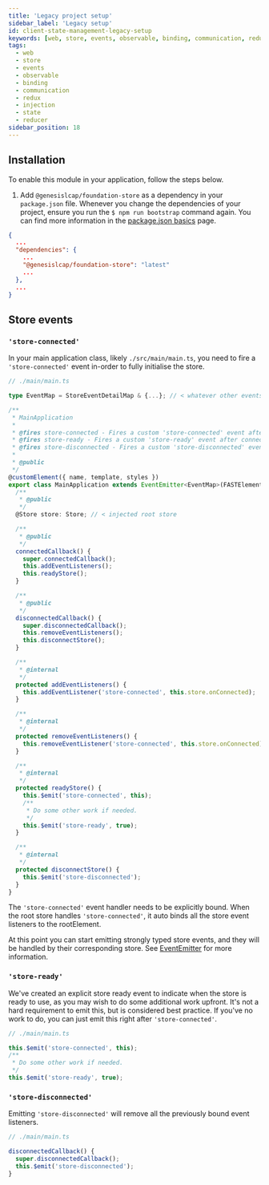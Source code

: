 ```yaml
---
title: 'Legacy project setup'
sidebar_label: 'Legacy setup'
id: client-state-management-legacy-setup
keywords: [web, store, events, observable, binding, communication, redux, injection, state, reducer]
tags:
  - web
  - store
  - events
  - observable
  - binding
  - communication
  - redux
  - injection
  - state
  - reducer
sidebar_position: 18
---
```


## Installation

To enable this module in your application, follow the steps below.

1. Add `@genesislcap/foundation-store` as a dependency in your `package.json` file. Whenever you change the dependencies of your project, ensure you run the `$ npm run bootstrap` command again. You can find more information in the [package.json basics](../../../../../web/basics/package-json-basics/) page.

```json
{
  ...
  "dependencies": {
    ...
    "@genesislcap/foundation-store": "latest"
    ...
  },
  ...
}
```


## Store events

### `'store-connected'`

In your main application class, likely `./src/main/main.ts`, you need to fire a `'store-connected'` event in-order to
fully initialise the store.

```typescript
// ./main/main.ts

type EventMap = StoreEventDetailMap & {...}; // < whatever other events you allow your custom element to emit

/**
 * MainApplication
 *
 * @fires store-connected - Fires a custom 'store-connected' event after connection to connect the store.
 * @fires store-ready - Fires a custom 'store-ready' event after connection to ready the store.
 * @fires store-disconnected - Fires a custom 'store-disconnected' event after disconnection to unbind the store.
 *
 * @public
 */
@customElement({ name, template, styles })
export class MainApplication extends EventEmitter<EventMap>(FASTElement) {
  /**
   * @public
   */
  @Store store: Store; // < injected root store

  /**
   * @public
   */
  connectedCallback() {
    super.connectedCallback();
    this.addEventListeners();
    this.readyStore();
  }

  /**
   * @public
   */
  disconnectedCallback() {
    super.disconnectedCallback();
    this.removeEventListeners();
    this.disconnectStore();
  }

  /**
   * @internal
   */
  protected addEventListeners() {
    this.addEventListener('store-connected', this.store.onConnected);
  }

  /**
   * @internal
   */
  protected removeEventListeners() {
    this.removeEventListener('store-connected', this.store.onConnected);
  }

  /**
   * @internal
   */
  protected readyStore() {
    this.$emit('store-connected', this);
    /**
     * Do some other work if needed.
     */
    this.$emit('store-ready', true);
  }

  /**
   * @internal
   */
  protected disconnectStore() {
    this.$emit('store-disconnected');
  }
}
```

The `'store-connected'` event handler needs to be explicitly bound. When the root store handles `'store-connected'`,
it auto binds all the store event listeners to the rootElement.

At this point you can start emitting strongly typed store events, and they will be handled by their corresponding store.
See [EventEmitter](src/.foundation/events/eventEmitter/README.md) for more information.

### `'store-ready'`

We've created an explicit store ready event to indicate when the store is ready to use, as you may wish to do some
additional work upfront. It's not a hard requirement to emit this, but is considered best practice. If you've no work to
do, you can just emit this right after `'store-connected'`.

```typescript
// ./main/main.ts

this.$emit('store-connected', this);
/**
 * Do some other work if needed.
 */
this.$emit('store-ready', true);
```

### `'store-disconnected'`

Emitting `'store-disconnected'` will remove all the previously bound event listeners.

```typescript
// ./main/main.ts

disconnectedCallback() {
  super.disconnectedCallback();
  this.$emit('store-disconnected');
}
```

